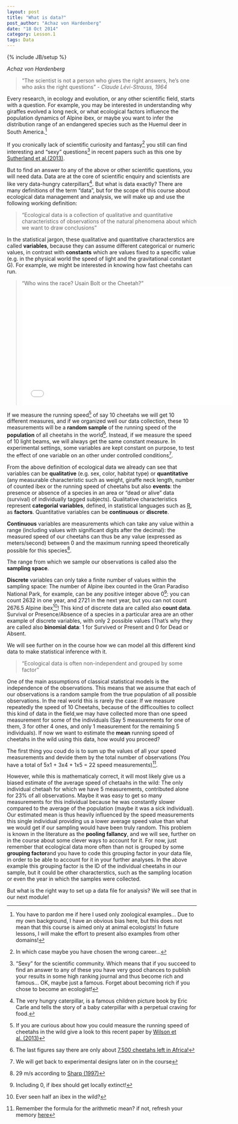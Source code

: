 ```yaml
---
layout: post
title: "What is data?"
post_author: "Achaz von Hardenberg"
date: "18 Oct 2014"
category: Lesson.1
tags: Data
---
```

{% include JB/setup %}

*Achaz von Hardenberg* 
  
   
>"The scientist is not a person who gives the right answers, he's one who asks the right questions" - *Claude Lévi-Strauss, 1964*  
  
Every research, in ecology and evolution, or any other scientific field, starts with a question. For example, you may be interested in understanding why giraffes evolved a long neck, or what ecological factors influence the population dynamics of Alpine ibex, or maybe you want to infer the distribution range of an endangered species such as the Huemul deer in South America.[^1]  
  
If you cronically lack of scientific curiosity and fantasy[^2] you still can find interesting and "sexy" questions[^3] in recent papers such as this one by [Sutherland et al.(2013)](http://onlinelibrary.wiley.com/doi/10.1111/1365-2745.12025/abstract).  
  
But to find an answer to any of the above or other scientific questions, you will need data. Data are at the core of scientific enquiry and scientists are like very data-hungry caterpillars[^4]. But what is data exactly? There are many definitions of the term "data", but for the scope of this course about ecological data management and analysis, we will make up and use the following working definition: 

>"Ecological data is a collection of qualitative and quantitative characteristics of observations of the natural phenomena about which we want to draw conclusions"  

In the statistical jargon, these qualitative and quantitative characterstics are called **variables**, because they can assume different categorical or numeric values, in contrast with **constants** which are values fixed to a specific value (e.g. in the physical world the speed of light and the gravitational constant G). For example, we might be interested in knowing how fast cheetahs can run.  

>"Who wins the race? Usain Bolt or the Cheetah?" 
<iframe width="560" height="315" src="//www.youtube.com/embed/U6K-F9Bjl8s" frameborder="0" allowfullscreen></iframe>
  
If we measure the running speed[^5] of say 10 cheetahs we will get 10 different measures, and if we organized well our data collection, these 10 measurements will be a **random sample** of the running speed of the **population** of all cheetahs in the world[^6]. Instead, if we measure the speed of 10 light beams, we will always get the same constant measure. In experimental settings, some variables are kept constant on purpose, to test the effect of one variable on an other under controlled conditions[^7]. 
  
From the above definition of ecological data we already can see that variables can be **qualitative** (e.g. sex, color, habitat type) or **quantitative** (any measurable characteristic such as weight, giraffe neck length, number of counted ibex or the running speed of cheetahs but also **events**: the presence or absence of a species in an area or "dead or alive" data (survival) of individually tagged subjects). Qualitative characteristics represent **categorial variables**, defined, in statistical languages such as [R](http://www.r-project.org), as **factors**. Quantitative variables can be **continuous** or **discrete**.  

**Continuous** variables are measurements which can take any value within a range (including values with significant digits after the decimal): the measured speed of our cheetahs can thus be any value (expressed as meters/second) between 0 and the maximum running speed theoretically possible for this species[^8]. 
  
The range from which we sample our observations is called also the **sampling space**.
  
**Discrete** variables can only take a finite number of values within the sampling space: The number of Alpine ibex counted in the Gran Paradiso National Park, for example, can be any positive integer above 0[^9]: you can count 2632 in one year, and 2721 in the next year, but you can not count 2676.5 Alpine ibex[^10]! This kind of discrete data are called also **count data**. Survival or Presence/Absence of a species in a particular area are an other example of discrete variables, with only 2 possible values (That's why they are called also **binomial data**: 1 for Survived or Present and 0 for Dead or Absent.   
  
We will see further on in the course how we can model all this different kind data to make statistical inference with it. 

>"Ecological data is often non-independent and grouped by some factor"

One of the main assumptions of classical statistical models is the independence of the observations. This means that we assume that each of our observations is a  random sample from the true population of all possible observations. In the real world this is rarely the case: If we measure repeatedly the speed of 10 Cheetahs, because of the difficoulties to collect this kind of data in the field,we may have collected more than one speed measurement for some of the individuals (Say 5 measurements for one of them, 3 for other 4 ones, and only 1 measurement for the remaining 5 individuals). If now we want to estimate the **mean** running speed of  cheetahs in the wild using this data, how would you proceed?  

The first thing you coud do is to  sum up the values of all your speed measurements and devide them by the total number of observations (You have a total of  5x1 + 3x4 + 1x5 = 22 speed measurements)[^11].  

However, while this is mathematicaly correct, it will most likely give us a biased estimate of the average speed of chetaahs in the wild: The only individual chetaah for which we have 5 measurements, contributed alone for 23% of all observations. Maybe it was easy to get so many measurements for this individual because he was constantly slower compared to the average of the population (maybe it was a sick individual). Our estimated mean is thus heavily influenced by the speed measurements this single individual providing us a lower average speed value than what we would get if our sampling would have been truly random. This problem is known in the literature as the **pooling fallancy**, and we will see, further on in the course about some clever ways to account for it. For now, just remember that ecological data more often than not is grouped by some **grouping factor**and you have to code this grouping factor in your data file, in order to be able to account for it in your further analyses. In the above example this grouping factor is the ID of the individual cheetahs in our sample, but it could be other characterstics, such as the sampling location or even the year in which the samples were collected.

But what is the right way to set up a data file for analysis? We will see that in our next module!


[^1]: You have to pardon me if here I used only zoological examples... Due to my own background, I have an obvious bias here, but this does not mean that this course is aimed  only at animal ecologists! In future lessons, I  will make the effort to present also examples from other domains!  
[^2]: In which case maybe you have chosen the wrong career...
[^3]: "Sexy" for the scientific community. Which means that if you succeed to find an answer to any of these you have very good chances to publish your results in some high ranking journal and thus become rich and famous... OK, maybe just a famous. Forget about becoming rich if you chose to become an ecologist! 
[^4]: The very hungry caterpillar, is a famous children picture book by Eric Carle and tells the story of a baby caterpillar with a perpetual craving for food.
[^5]:  If you are curious about how you could measure the running speed of cheetahs in the wild give a look to this recent paper by [Wilson et al. (2013)](http://www.nature.com/nature/journal/v498/n7453/full/nature12295.html%3FWT.ec_id%3DNATURE-20130613?message-global=remove&WT.ec_id=NATURE-20130613)
[^6]: The last figures say there are only about [7,500 cheetahs left in Africa!](http://www.cheetah.co.za/c_pop.html)
[^7]: We will get back to experimental designs later on in the course
[^8]: 29 m/s according to [Sharp (1997)](http://onlinelibrary.wiley.com/doi/10.1111/j.1469-7998.1997.tb04840.x/abstract)
[^9]: Including 0, if ibex should get locally extinct!
[^10]: Ever seen half an ibex in the wild?
[^11]: Remember the formula for the arithmetic mean? if not, refresh your memory [here](http://en.wikipedia.org/wiki/Arithmetic_mean)



